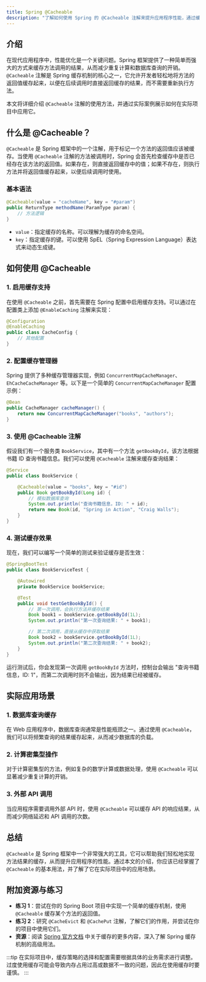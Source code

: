 ```yaml
---
title: Spring @Cacheable
description: "了解如何使用 Spring 的 @Cacheable 注解来提升应用程序性能，通过缓存方法调用的结果来减少重复计算。"
---
```


## 介绍

在现代应用程序中，性能优化是一个关键问题。Spring 框架提供了一种简单而强大的方式来缓存方法调用的结果，从而减少重复计算和数据库查询的开销。`@Cacheable` 注解是 Spring 缓存机制的核心之一，它允许开发者轻松地将方法的返回值缓存起来，以便在后续调用时直接返回缓存的结果，而不需要重新执行方法。

本文将详细介绍 `@Cacheable` 注解的使用方法，并通过实际案例展示如何在实际项目中应用它。

## 什么是 @Cacheable？

`@Cacheable` 是 Spring 框架中的一个注解，用于标记一个方法的返回值应该被缓存。当使用 `@Cacheable` 注解的方法被调用时，Spring 会首先检查缓存中是否已经存在该方法的返回值。如果存在，则直接返回缓存中的值；如果不存在，则执行方法并将返回值缓存起来，以便后续调用时使用。

### 基本语法

```java
@Cacheable(value = "cacheName", key = "#param")
public ReturnType methodName(ParamType param) {
    // 方法逻辑
}
```

- `value`：指定缓存的名称。可以理解为缓存的命名空间。
- `key`：指定缓存的键。可以使用 SpEL（Spring Expression Language）表达式来动态生成键。

## 如何使用 @Cacheable

### 1. 启用缓存支持

在使用 `@Cacheable` 之前，首先需要在 Spring 配置中启用缓存支持。可以通过在配置类上添加 `@EnableCaching` 注解来实现：

```java
@Configuration
@EnableCaching
public class CacheConfig {
    // 其他配置
}
```

### 2. 配置缓存管理器

Spring 提供了多种缓存管理器实现，例如 `ConcurrentMapCacheManager`、`EhCacheCacheManager` 等。以下是一个简单的 `ConcurrentMapCacheManager` 配置示例：

```java
@Bean
public CacheManager cacheManager() {
    return new ConcurrentMapCacheManager("books", "authors");
}
```

### 3. 使用 @Cacheable 注解

假设我们有一个服务类 `BookService`，其中有一个方法 `getBookById`，该方法根据书籍 ID 查询书籍信息。我们可以使用 `@Cacheable` 注解来缓存查询结果：

```java
@Service
public class BookService {

    @Cacheable(value = "books", key = "#id")
    public Book getBookById(Long id) {
        // 模拟数据库查询
        System.out.println("查询书籍信息，ID: " + id);
        return new Book(id, "Spring in Action", "Craig Walls");
    }
}
```

### 4. 测试缓存效果

现在，我们可以编写一个简单的测试来验证缓存是否生效：

```java
@SpringBootTest
public class BookServiceTest {

    @Autowired
    private BookService bookService;

    @Test
    public void testGetBookById() {
        // 第一次调用，会执行方法并缓存结果
        Book book1 = bookService.getBookById(1L);
        System.out.println("第一次查询结果: " + book1);

        // 第二次调用，直接从缓存中获取结果
        Book book2 = bookService.getBookById(1L);
        System.out.println("第二次查询结果: " + book2);
    }
}
```

运行测试后，你会发现第一次调用 `getBookById` 方法时，控制台会输出 "查询书籍信息，ID: 1"，而第二次调用时则不会输出，因为结果已经被缓存。

## 实际应用场景

### 1. 数据库查询缓存

在 Web 应用程序中，数据库查询通常是性能瓶颈之一。通过使用 `@Cacheable`，我们可以将频繁查询的结果缓存起来，从而减少数据库的负载。

### 2. 计算密集型操作

对于计算密集型的方法，例如复杂的数学计算或数据处理，使用 `@Cacheable` 可以显著减少重复计算的开销。

### 3. 外部 API 调用

当应用程序需要调用外部 API 时，使用 `@Cacheable` 可以缓存 API 的响应结果，从而减少网络延迟和 API 调用的次数。

## 总结

`@Cacheable` 是 Spring 框架中一个非常强大的工具，它可以帮助我们轻松地实现方法结果的缓存，从而提升应用程序的性能。通过本文的介绍，你应该已经掌握了 `@Cacheable` 的基本用法，并了解了它在实际项目中的应用场景。

## 附加资源与练习

- **练习 1**：尝试在你的 Spring Boot 项目中实现一个简单的缓存机制，使用 `@Cacheable` 缓存某个方法的返回值。
- **练习 2**：研究 `@CacheEvict` 和 `@CachePut` 注解，了解它们的作用，并尝试在你的项目中使用它们。
- **资源**：阅读 [Spring 官方文档](https://docs.spring.io/spring-framework/docs/current/reference/html/integration.html#cache) 中关于缓存的更多内容，深入了解 Spring 缓存机制的高级用法。

:::tip
在实际项目中，缓存策略的选择和配置需要根据具体的业务需求进行调整。过度使用缓存可能会导致内存占用过高或数据不一致的问题，因此在使用缓存时要谨慎。
:::